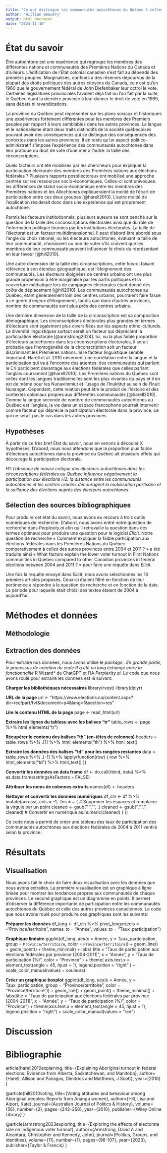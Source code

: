 ```yaml
---
title: "Ce qui distingue les communautés autochtones du Québec à celles des autres provinces: la participation aux élections fédérales de 2004 à 2011"
author: "William Beaudry"
output: html_document
date: "2024-11-16"
---
```


# État du savoir
Être autochtone est une expérience qui regroupe les membres des différentes nations et communautés des Premières Nations du Canada et d'ailleurs. L'édification de l'État colonial canadien s'est fait au dépends des premiers peuples. Marginalisés, confinés à des réserves dépourvus de la plupart des droits politiques des autres citoyens du Canada, ce n'est qu'en 1960 que le gouvernement fédéral de John Diefenbaker leur octroi le vote. Certaines législatures provinciales l'avaient déjà fait ou l'on fait par la suite, le Québec étant la dernière province à leur donner le droit de vote en 1969, sans débats ni revendications.

La province du Québec peut représenter sur les plans sociaux et historiques une expériences fortement différentes pour les membres des Premiers peuples par rapport à leurs semblables dans les autres provinces. La langue et le nationalisme étant deux traits distinctifs de la société québécoises pouvant avoir des conséquences qui se distingue des conséquences des contextes dans les autres provinces. Il en reste qu'un aspect politico-administratif s'impose l'expérience des communautés autochtones dans leur pratique du droit de vote d'une mer à l'autre: la taille des circonscriptions.

Quels facteurs ont été mobilisés par les chercheurs pour expliquer la participation électorale des membres des Premières nations aux élections fédérales ? Plusieurs rapports postélectoraux ont mobilisé une approche centrée sur les ressources socio-économiques. Celles-ci sont univoques: les différences de statut socio-économique entre les membres des Premières nations et les Allochtones expliqueraient la moitié de l'écart de participation entre ces deux groupes [@harell2010]. L'autre moitié de l'explication résiderait donc dans une expérience qui est proprement autochtone.

Parmis les facteurs institutionnels, plusieurs auteurs se sont penché sur la question de la taille des circonscriptions électorales ainsi que du rôle de l'information politique fournies par les institutions électorales. La taille de l'électorat est un facteur multidimensionnel. Il peut d'abord être abordé sous l'angle du choix rationel, où les électeurs autochtones, évaluant la taille de leur communauté, choisissent ou non de voter s'ils croivent que les membres de leur communauté peuvent influencer le choix du représentant en leur faveur [@hill2010]. 

Une autre dimension de la taille des circonscriptions, cette fois-ci faisant référence à son étendue géographique, est l'éloignement des communautés. Les électeurs éloignées de centres urbains ont une plus grande propension à être marginalisé par les partis politiques et la couverture médiatique lors de campagnes électorales étant donné des coûts de déplacement [@hill2010]. Les communautés autochtones au Québec, étant généralement loin des centres urbains, pourraient faire fasse à ce genre d'enjeux d'éloignement, tandis que dans d'autres provinces, nombre de communautés sont plus près des centres urbains.

Une dernière dimension de la taille de la circonscription est sa composition démographique. Les circonscriptions électorales plus grandes en termes d'électeurs sont également plus diversifiées sur les aspects ethno-culturels. La diversité linguistiques surtout serait un facteur qui déprécient la participation électorale [@armstrong2024]. Ici, vu la plus faible proportion d'électeurs autochtones dans les circonscriptions électorales, il serait probable que l'homogénéité de la circonscription soit un facteur discriminant les Premières nations. Si le facteur linguistique semble important, Harell et al. 2010 observent une corrélation entre la langue et la participation qui va à l'encontre des attentes: des communautés qui parlent le Cri participent davantage aux élections fédérales que celles parlant l'anglais courrament [@harell2010]. Les Premières nations du Québec sont celles dont les langues traditionnelles sont les plus vivantes du pays et il en est de même pour les Nunavimmiut et l'usage de l'Inuktitut au sein de l'Inuit Nunangat. Cependant, cette relation peut être le produit de l'histoire et des contextes coloniaux propres aux différentes communautés [@harell2010]. Comme la langue seconde de nombre de communautés autochtones au Québec est l'anglais, la vie dans un espace francophone pourrait intervenir comme facteur qui déprécie la participation électorale dans la province, ce qui ne serait pas le cas dans les autres provinces.

## Hypothèses
À partir de ce très bref État du savoir, nous en venons à découler X hypothèses. D'abord, nous nous attendons que la proportion plus faible d'électeurs autochtones dans la province du Québec ait plusieurs effets qui décourage la participation électorale.

*H1: l'absence de masse critique des électeurs autochtones dans les circonscriptions fédérales au Québec influence négativement la participation aux élections*
*H2: la distance entre les communautés autochtones et les centres urbains découragent la mobilisation partisane et la saillance des élections auprès des électeurs autochtones*

## Sélection des sources bibliographiques
Pour produire cet état du savoir, nous avons eu recours à trois outils numériques de recherche. D'abord, nous avons entré notre question de recherche dans *Perplexity.ai* afin qu'il retravaille la question dans des termes optimaux pour produire une question pour le logiciel *Elicit*. Notre question de recherche « Comment expliquer la faible participation aux élections fédérales dans les Premières Nations du Québec comparativement à celles des autres provinces entre 2004 et 2011 ? » a été traduite ainsi « What factors explain the lower voter turnout in First Nations communities in Quebec compared to other Canadian provinces in federal elections between 2004 and 2011 ? » pour faire une requête dans *Elicit*.

Une fois la requête envoyé dans *Elicit*, nous avons sélectionnés les 16 premiers articles proposés. Ceux-ci étaient filtré en fonction de leur pertinence à répondre à la question de recherche et en fonction de la date. La période pour laquelle était choisi des textes étaient de 2004 à aujourd'hui.

# Méthodes et données
## Méthodologie
## Extraction des données
Pour extraire nos données, nous avons utilisé le *package \rvest*. En grande partie, le processus de création du code R a été un long échange entre la fonctionnalité *R Wizard* de ChatGPT et l'IA *Perplexity.ai*. Le code que nous avons roulé pour extraire les données est le suivant:

**Charger les bibliothèques nécessaires**
library(rvest)
library(dplyr)

**URL de la page**
url <- "https://www.elections.ca/content.aspx?dir=rec/part/fvt&document=p4&lang=f&section=res"

**Lire le contenu HTML de la page**
page <- read_html(url)

**Extraire les lignes du tableau avec les balises "tr"**
table_rows <- page %>%
  html_elements("tr")

**Récupérer le contenu des balises "th" (en-têtes de colonnes)**
headers <- table_rows %>%
  .[1] %>%
  html_elements("th") %>%
  html_text()

**Extraire les données des balises "td" pour les rangées restantes**
data <- table_rows %>%
  .[-1] %>%
  lapply(function(row) {
    row %>% html_elements("td") %>% html_text()
  })

**Convertir les données en data frame**
df <- do.call(rbind, data) %>%
  as.data.frame(stringsAsFactors = FALSE)

**Attribuer les noms de colonnes extraits**
names(df) <- headers

**Nettoyer et convertir les données numériques**
df_cln <- df %>%
  mutate(across(
    .cols = -1, 
    .fns = ~ {
      # Supprimer les espaces et remplacer la virgule par un point
      cleaned <- gsub(" ", "", .)
      cleaned <- gsub(",", ".", cleaned)
      # Convertir en numérique
      as.numeric(cleaned)
    }
  ))

Ce code nous a permit de créer une tableau des taux de participation des communautés autochtones aux élections fédérales de 2004 à 2011 ventilé selon la province.

# Résultats
## Visualisation
Nous avons fait le choix de faire deux visualisation avec les données que nous avons extraites. La première visualisation est un graphique à ligne brisée pour montrer les tendances propres aux communautés de chaque provinces. Le second graphique est un diagramme en points. Il permet d'observer la différence importante de participation entre les communautés autochtones du Québec et celle des autres provinces canadiennes. Le code que nous avons roulé pour produire ces graphiques sont les suivants:

**Préparer les données**
df_long <- df_cln %>%
  pivot_longer(cols = -"Province/territoire", names_to = "Année", values_to = "Taux_participation")

**Graphique linéaire**
ggplot(df_long, aes(x = Année, y = Taux_participation, group = `Province/territoire`, color = `Province/territoire`)) +
  geom_line() +
  geom_point() +
  theme_minimal() +
  labs(
    title = "Taux de participation aux élections fédérales par province (2004-2011)",
    x = "Année", y = "Taux de participation (%)",
    color = "Province"
  ) +
  theme(
    axis.text.x = element_text(angle = 45, hjust = 1),
    legend.position = "right"
  ) +
  scale_color_manual(values = couleurs)

**Créer un graphique boxplot**
ggplot(df_long, aes(x = Année, y = Taux_participation, group = "Province/territoire", color = "Province/territoire")) +
  geom_line() +
  geom_point() +
  theme_minimal() +
  labs(title = "Taux de participation aux élections fédérales par province (2004-2011)",
       x = "Année", y = "Taux de participation (%)",
       color = "Province") +
  theme(axis.text.x = element_text(angle = 45, hjust = 1),
        legend.position = "right") +
  scale_color_manual(values = "red")

# Discussion

# Bibliographie
article{harell2010explaining,
  title={Explaining Aboriginal turnout in federal elections: Evidence from Alberta, Saskatchewan, and Manitoba},
  author={Harell, Allison and Panagos, Dimitrios and Matthews, J Scott},
  year={2010}
}

@article{hill2010voting,
  title={Voting attitudes and behaviour among Aboriginal peoples: Reports from Anangu women},
  author={Hill, Lisa and Alport, Kate},
  journal={Australian Journal of Politics \& History},
  volume={56},
  number={2},
  pages={242--258},
  year={2010},
  publisher={Wiley Online Library}
}

@article{armstrong2023exploring,
  title={Exploring the effects of electorate size on indigenous voter turnout},
  author={Armstrong, David A and Alcantara, Christopher and Kennedy, John},
  journal={Politics, Groups, and Identities},
  volume={11},
  number={1},
  pages={98--107},
  year={2023},
  publisher={Taylor \& Francis}
}
